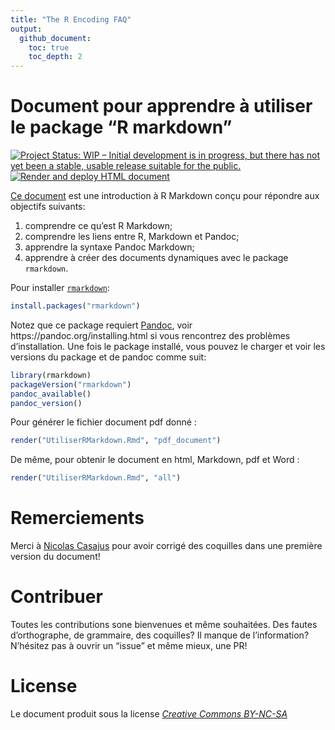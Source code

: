 ```yaml
---
title: "The R Encoding FAQ"
output: 
  github_document:
    toc: true
    toc_depth: 2
---
```


# Document pour apprendre à utiliser le package "R markdown"
[![Project Status: WIP – Initial development is in progress, but there has not yet been a stable, usable release suitable for the public.](https://www.repostatus.org/badges/latest/wip.svg)](https://www.repostatus.org/#wip)
[![Render and deploy HTML document](https://github.com/KevCaz/Rmarkdowndocfr/workflows/Render%20and%20deploy%20HTML%20document/badge.svg)](https://github.com/KevCaz/Rmarkdowndocfr/actions?query=workflow%3A"Render+and+deploy+HTML+document")


[Ce document](https://kevcaz.github.io/Rmarkdowndocfr/) est une introduction à R Markdown conçu pour répondre aux objectifs suivants:

1. comprendre ce qu'est R Markdown;
2. comprendre les liens entre R, Markdown et Pandoc;
3. apprendre la syntaxe Pandoc Markdown;
4. apprendre à créer des documents dynamiques avec le package `rmarkdown`.


Pour installer [`rmarkdown`](https://rmarkdown.rstudio.com/):

```r
install.packages("rmarkdown")
```

Notez que ce package requiert [Pandoc](https://pandoc.org/), voir https://pandoc.org/installing.html si vous rencontrez des problèmes d'installation. Une fois le package installé, vous pouvez le charger et voir les versions du package et de pandoc comme suit: 

```r
library(rmarkdown)
packageVersion("rmarkdown")
pandoc_available()
pandoc_version()
```


Pour générer le fichier document pdf donné&nbsp;:

```r
render("UtiliserRMarkdown.Rmd", "pdf_document")
```

De même, pour obtenir le document en html, Markdown, pdf et Word&nbsp;:


```r
render("UtiliserRMarkdown.Rmd", "all")  
```


# Remerciements

Merci à [Nicolas Casajus](https://github.com/ahasverus) pour avoir corrigé des coquilles dans une première version du document!


# Contribuer

Toutes les contributions sone bienvenues et même souhaitées. Des fautes d'orthographe, de grammaire, des coquilles? Il manque de l'information? N'hésitez pas à ouvrir un "issue" et même mieux, une PR! 


# License

Le document produit sous la license [*Creative Commons BY-NC-SA*](https://creativecommons.org/licenses/by-nc-sa/2.0/)
